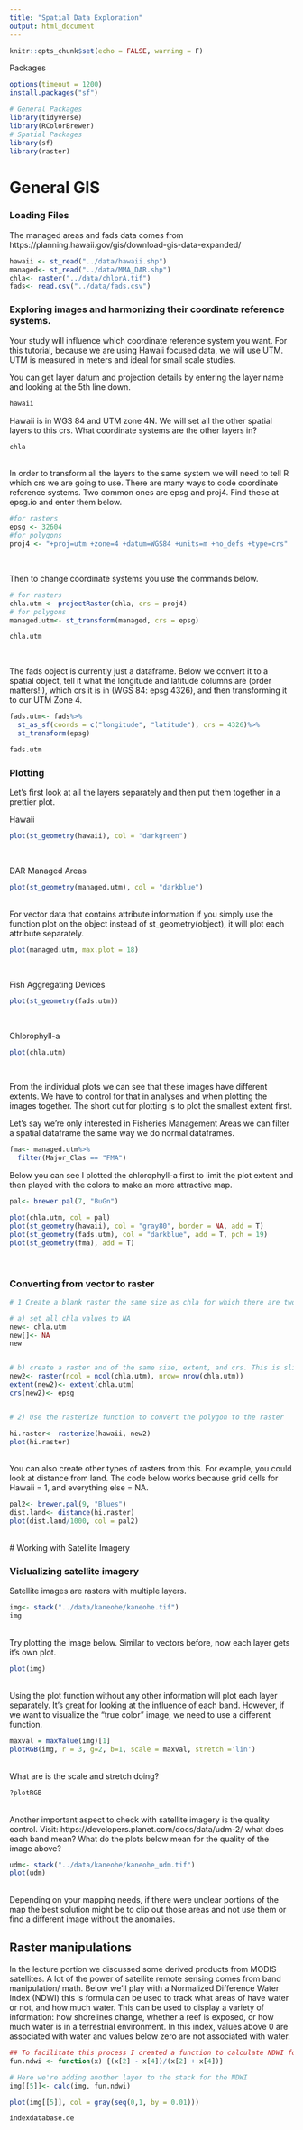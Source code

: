 ```yaml
---
title: "Spatial Data Exploration"
output: html_document
---
```


```r
knitr::opts_chunk$set(echo = FALSE, warning = F)
```

Packages
```r
options(timeout = 1200)
install.packages("sf")

# General Packages
library(tidyverse)
library(RColorBrewer)
# Spatial Packages
library(sf)
library(raster)


```
# General GIS

### Loading Files
The managed areas and fads data comes from https://planning.hawaii.gov/gis/download-gis-data-expanded/
```r
hawaii <- st_read("../data/hawaii.shp")
managed<- st_read("../data/MMA_DAR.shp")
chla<- raster("../data/chlorA.tif")
fads<- read.csv("../data/fads.csv")

```


### Exploring images and harmonizing their coordinate reference systems.

Your study will influence which coordinate reference system you want. For this tutorial, because we are using Hawaii focused data, we will use UTM. UTM is measured in meters and ideal for small scale studies.


You can get layer datum and projection details by entering the layer name and looking at the 5th line down.
```r
hawaii 
```
Hawaii is in WGS 84 and UTM zone 4N. We will set all the other spatial layers to this crs.
What coordinate systems are the other layers in?

```r
chla
```

<br>
In order to transform all the layers to the same system we will need to tell R which crs we are going to use. There are many ways to code coordinate reference systems. Two common ones are epsg and proj4. Find these at epsg.io and enter them below.

```r
#for rasters
epsg <- 32604
#for polygons
proj4 <- "+proj=utm +zone=4 +datum=WGS84 +units=m +no_defs +type=crs"

```
<br>

Then to change coordinate systems you use the commands below.

```r
# for rasters
chla.utm <- projectRaster(chla, crs = proj4)
# for polygons
managed.utm<- st_transform(managed, crs = epsg)

chla.utm
```

<br>

The fads object is currently just a dataframe. Below we convert it to a spatial object, tell it what the longitude and latitude columns are (order matters!!), which crs it is in (WGS 84: epsg 4326), and then transforming it to our UTM Zone 4.
```r
fads.utm<- fads%>%
  st_as_sf(coords = c("longitude", "latitude"), crs = 4326)%>%
  st_transform(epsg)

fads.utm
```
### Plotting

Let's first look at all the layers separately and then put them together in a prettier plot.

Hawaii
<br>
```r
plot(st_geometry(hawaii), col = "darkgreen")
```

<br>

DAR Managed Areas
<br>
```r
plot(st_geometry(managed.utm), col = "darkblue")
```
<br>
For vector data that contains attribute information if you simply use the function plot on the object instead of st_geometry(object), it will plot each attribute separately.
<br>
```r
plot(managed.utm, max.plot = 18)
```

<br>

Fish Aggregating Devices
<br>
```r
plot(st_geometry(fads.utm))
```

<br>

Chlorophyll-a
<br>
```r
plot(chla.utm)
```

<br>

From the individual plots we can see that these images have different extents. We  have to control for that in analyses and when plotting the images together. The short cut for plotting is to plot the smallest extent first.

Let's say we're only interested in Fisheries Management Areas we can filter a spatial dataframe the same way we do normal dataframes.   

```r
fma<- managed.utm%>%
  filter(Major_Clas == "FMA")

```

Below you can see I plotted the chlorophyll-a first to limit the plot extent and then played with the colors to make an more attractive map. 

```r
pal<- brewer.pal(7, "BuGn")

plot(chla.utm, col = pal)
plot(st_geometry(hawaii), col = "gray80", border = NA, add = T)
plot(st_geometry(fads.utm), col = "darkblue", add = T, pch = 19)
plot(st_geometry(fma), add = T)
```
<br>

### Converting from vector to raster


```r
# 1 Create a blank raster the same size as chla for which there are two options: 

# a) set all chla values to NA 
new<- chla.utm
new[]<- NA
new


# b) create a raster and of the same size, extent, and crs. This is slightly longer but the cleaner way to do this. (recommended way to do things)
new2<- raster(ncol = ncol(chla.utm), nrow= nrow(chla.utm))
extent(new2)<- extent(chla.utm)
crs(new2)<- epsg


# 2) Use the rasterize function to convert the polygon to the raster

hi.raster<- rasterize(hawaii, new2)
plot(hi.raster)


```
<br>
You can also create other types of rasters from this. For example, you could look at distance from land. The code below works because grid cells for Hawaii = 1, and everything else = NA.

```r
pal2<- brewer.pal(9, "Blues")
dist.land<- distance(hi.raster)
plot(dist.land/1000, col = pal2)

```
<br>
# Working with Satellite Imagery

### Vislualizing satellite imagery

Satellite images are rasters with multiple layers.
```r
img<- stack("../data/kaneohe/kaneohe.tif")
img

```
<br>
Try plotting the image below. Similar to vectors before, now each layer gets it's own plot.
```r
plot(img)
```
<br>
Using the plot function without any other information will plot each layer separately. It's great for looking at the influence of each band. However, if we want to visualize the "true color" image, we need to use a different function.
<br>
```r
maxval = maxValue(img)[1]
plotRGB(img, r = 3, g=2, b=1, scale = maxval, stretch ='lin')


```
<br>
What are is the scale and stretch doing?

```r
?plotRGB
```



<br>
Another important aspect to check with satellite imagery is the quality control. Visit: https://developers.planet.com/docs/data/udm-2/ what does each band mean? What do the plots below mean for the quality of the image above?


```r
udm<- stack("../data/kaneohe/kaneohe_udm.tif")
plot(udm)
```

<br> 
Depending on your mapping needs, if there were unclear portions of the map the best solution might be to clip out those areas and not use them or find a different image without the anomalies. 


## Raster manipulations

In the lecture portion we discussed some derived products from MODIS satellites. A lot of the power of satellite remote sensing comes from band manipulation/ math. Below we'll play with a Normalized Difference Water Index (NDWI) this is formula can be used to track what areas of have water or not, and how much water. This can be used to display a variety of information: how shorelines change, whether a reef is exposed, or how much water is in a terrestrial environment. In this index, values above 0 are associated with water and values below zero are not associated with water.

```r
## To facilitate this process I created a function to calculate NDWI for us. We are calculating the ratios between the green band (Band 2) and the NIR band (Band 4).
fun.ndwi <- function(x) {(x[2] - x[4])/(x[2] + x[4])}

# Here we're adding another layer to the stack for the NDWI
img[[5]]<- calc(img, fun.ndwi)

plot(img[[5]], col = gray(seq(0,1, by = 0.01)))


```

```r
indexdatabase.de
```


















